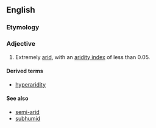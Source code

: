 ==English==

===Etymology===

{{hyper|arid}}

===Adjective===
{{en-adj|-}}

# {{climatology}} Extremely [[arid]], with an [[w:aridity index|aridity index]] of less than 0.05.

====Derived terms====
*[[hyperaridity]]

====See also====
*[[semi-arid]]
*[[subhumid]]